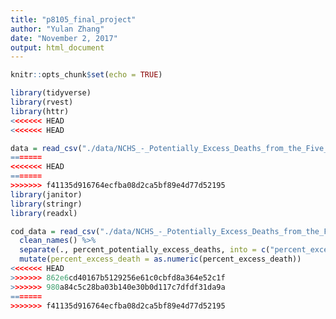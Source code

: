 ```yaml
---
title: "p8105_final_project"
author: "Yulan Zhang"
date: "November 2, 2017"
output: html_document
---
```


```r
knitr::opts_chunk$set(echo = TRUE)
```

```r
library(tidyverse)
library(rvest)
library(httr)
<<<<<<< HEAD
<<<<<<< HEAD
```

```r
data = read_csv("./data/NCHS_-_Potentially_Excess_Deaths_from_the_Five_Leading_Causes_of_Death.csv")
=======
<<<<<<< HEAD
=======
>>>>>>> f41135d916764ecfba08d2ca5bf89e4d77d52195
library(janitor)
library(stringr)
library(readxl)
```

```r
cod_data = read_csv("./data/NCHS_-_Potentially_Excess_Deaths_from_the_Five_Leading_Causes_of_Death.csv") %>%
  clean_names() %>%
  separate(., percent_potentially_excess_deaths, into = c("percent_excess_death"), sep = "%") %>%
  mutate(percent_excess_death = as.numeric(percent_excess_death))
<<<<<<< HEAD
>>>>>>> 862e6cd40167b5129256e61c0cbfd8a364e52c1f
>>>>>>> 980a84c5c28ba03b140e30b0d117c7dfdf31da9a
=======
>>>>>>> f41135d916764ecfba08d2ca5bf89e4d77d52195
```
